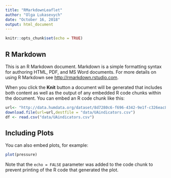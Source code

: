 ```yaml
---
title: "RMarkdownLeaflet"
author: "Olga Lukasevych"
date: "October 16, 2018"
output: html_document
---
```


```r
knitr::opts_chunk$set(echo = TRUE)
```

## R Markdown

This is an R Markdown document. Markdown is a simple formatting syntax for authoring HTML, PDF, and MS Word documents. For more details on using R Markdown see <http://rmarkdown.rstudio.com>.

When you click the **Knit** button a document will be generated that includes both content as well as the output of any embedded R code chunks within the document. You can embed an R code chunk like this:

```r
url<- "http://data.humdata.org/dataset/8d7280c6-f696-4342-9e1f-c326eac897ca/resource/5bc4591d-6b95-430a-82a8-03cfea172da3/download/indicator_data_ua.csv"
download.file(url=url,destfile = "data/UAindicators.csv")
df <- read.csv("data/UAindicators.csv")
```

## Including Plots

You can also embed plots, for example:

```r
plot(pressure)
```

Note that the `echo = FALSE` parameter was added to the code chunk to prevent printing of the R code that generated the plot.
